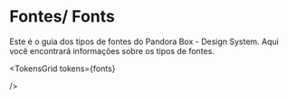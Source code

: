 
<Meta title="Design System/Font Families" />

# Fontes/ Fonts
Este é o guia dos tipos de fontes do Pandora Box - Design System. Aqui você encontrará informações sobre os tipos de fontes.

<TokensGrid 
  tokens={fonts}
  
/> 